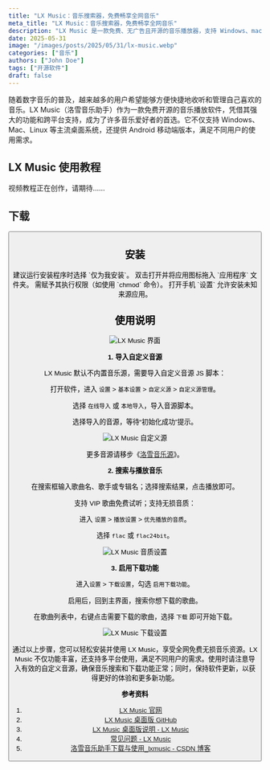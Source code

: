 ```yaml
---
title: "LX Music：音乐搜索器，免费畅享全网音乐"
meta_title: "LX Music：音乐搜索器，免费畅享全网音乐"
description: "LX Music 是一款免费、无广告且开源的音乐播放器，支持 Windows、macOS、Linux 和 Android 多平台。它基于 React、Electron 和 Vue 技术开发，界面简洁，操作方便，支持高品质音乐播放和下载。LX Music 内置多音乐源，提供智能搜索、歌词显示和播放列表管理，适合音乐爱好者和技术学习者。虽然不支持 iOS，但它鼓励用户参与开源社区，共同推动软件发展，致力于打造纯净、高效的音乐体验平台。"
date: 2025-05-31
image: "/images/posts/2025/05/31/lx-music.webp"
categories: ["音乐"]
authors: ["John Doe"]
tags: ["开源软件"]
draft: false
---
```


随着数字音乐的普及，越来越多的用户希望能够方便快捷地收听和管理自己喜欢的音乐。LX Music（洛雪音乐助手）作为一款免费开源的音乐播放软件，凭借其强大的功能和跨平台支持，成为了许多音乐爱好者的首选。它不仅支持 Windows、Mac、Linux 等主流桌面系统，还提供 Android 移动端版本，满足不同用户的使用需求。

## LX Music 使用教程

<Notice type="note">视频教程正在创作，请期待……</Notice>

## 下载

<Button label="LX Music 下载" link="https://lxmusic.toside.cn/download" style="solid" />

## 安装

<Tabs client:load>
    <Tab name="Windows">
        建议运行安装程序时选择 `仅为我安装`。
    </Tab>
    <Tab name="macOS">
        双击打开并将应用图标拖入 `应用程序` 文件夹。
    </Tab>
    <Tab name="Linux">
        需赋予其执行权限（如使用 `chmod` 命令）。
    </Tab>
    <Tab name="Android">
        打开手机 `设置` 允许安装未知来源应用。
    </Tab>
</Tabs>

## 使用说明

<Image
    src="/images/posts/2025/05/31/lx-music-gui.webp"
    alt="LX Music 界面"
/>

**1. 导入自定义音源**

LX Music 默认不内置音乐源，需要导入自定义音源 JS 脚本：

打开软件，进入 `设置` > `基本设置` > `自定义源` > `自定义源管理`。

选择 `在线导入` 或 `本地导入`，导入音源脚本。

选择导入的音源，等待“初始化成功”提示。

<Image
    src="/images/posts/2025/05/31/lx-music-zi-ding-yi-yuan.gif"
    alt="LX Music 自定义源"
/>

<Notice type="note">更多音源请移步《[洛雪音乐源](https://github.com/pdone/lx-music-source)》。</Notice>

**2. 搜索与播放音乐**

在搜索框输入歌曲名、歌手或专辑名；选择搜索结果，点击播放即可。

支持 VIP 歌曲免费试听；支持无损音质：

进入 `设置` > `播放设置` > `优先播放的音质`。

选择 `flac` 或 `flac24bit`。

<Image
    src="/images/posts/2025/05/31/lx-music-yin-zhi-she-zhi.gif"
    alt="LX Music 音质设置"
/>

**3. 启用下载功能**

进入`设置` > `下载设置`，勾选 `启用下载功能`。

启用后，回到主界面，搜索你想下载的歌曲。

在歌曲列表中，右键点击需要下载的歌曲，选择 `下载` 即可开始下载。

<Image
    src="/images/posts/2025/05/31/lx-music-xia-zai-she-zhi.gif"
    alt="LX Music 下载设置"
/>

通过以上步骤，您可以轻松安装并使用 LX Music，享受全网免费无损音乐资源。LX Music 不仅功能丰富，还支持多平台使用，满足不同用户的需求。使用时请注意导入有效的自定义音源，确保音乐搜索和下载功能正常；同时，保持软件更新，以获得更好的体验和更多新功能。

**参考资料**

1. [LX Music 官网](https://lxmusic.toside.cn/)
2. [LX Music 桌面版 GitHub](https://github.com/lyswhut/lx-music-desktop)
3. [LX Music 桌面版说明 - LX Music](https://lxmusic.toside.cn/desktop)
4. [常见问题 - LX Music](https://lxmusic.toside.cn/desktop/faq)
5. [洛雪音乐助手下载与使用_lxmusic - CSDN 博客](https://blog.csdn.net/qq_44139306/article/details/135816971)